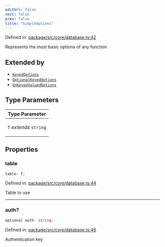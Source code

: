 ```yaml
---
editUrl: false
next: false
prev: false
title: "SimpleOptions"
---
```


Defined in: [package/src/core/database.ts:42](https://github.com/KingsBeCattz/ezdd/blob/0f600ba185b426f1ed870030a52eb2b1640838c6/package/src/core/database.ts#L42)

Represents the most basic options of any function

## Extended by

- [`KeyedOptions`](/ezdb/reference/interfaces/keyedoptions/)
- [`OptionalKeyedOptions`](/ezdb/reference/interfaces/optionalkeyedoptions/)
- [`UnKeyedValuedOptions`](/ezdb/reference/interfaces/unkeyedvaluedoptions/)

## Type Parameters

<table>
<thead>
<tr>
<th>Type Parameter</th>
</tr>
</thead>
<tbody>
<tr>
<td>

`T` *extends* `string`

</td>
</tr>
</tbody>
</table>

## Properties

### table

```ts
table: T;
```

Defined in: [package/src/core/database.ts:44](https://github.com/KingsBeCattz/ezdd/blob/0f600ba185b426f1ed870030a52eb2b1640838c6/package/src/core/database.ts#L44)

Table to use

***

### auth?

```ts
optional auth: string;
```

Defined in: [package/src/core/database.ts:46](https://github.com/KingsBeCattz/ezdd/blob/0f600ba185b426f1ed870030a52eb2b1640838c6/package/src/core/database.ts#L46)

Authentication key
